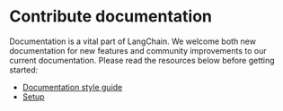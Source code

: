 # Contribute documentation

Documentation is a vital part of LangChain. We welcome both new documentation for new features and
community improvements to our current documentation. Please read the resources below before getting started:

- [Documentation style guide](style_guide.mdx)
- [Setup](setup.mdx)
